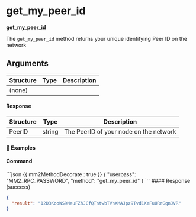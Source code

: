 
# get\_my\_peer\_id

**get\_my\_peer\_id**

The `get_my_peer_id` method returns your unique identifying Peer ID on the network

## Arguments

| Structure | Type | Description |
| --------- | ---- | ----------- |
| (none)    |      |             |

#### Response

| Structure | Type   | Description                            |
| --------- | ------ | -------------------------------------- |
| PeerID    | string | The PeerID of your node on the network |

#### 📌 Examples

#### Command

<CodeGroup title="" tag="POST" label="get_my_peer_id">
  ```json {{ mm2MethodDecorate : true }}
  {
    "userpass": "MM2_RPC_PASSWORD",
    "method": "get_my_peer_id"
  }
  ```
</CodeGroup>

<CollapsibleSection expandedText="Hide Response" collapsedText="Show Response">
  #### Response (success)

  ```json
  {
    "result": "12D3KooWS9MeuFZhJCfQTntwbTVnXMAJpz9Tvd1XYFuURrGqnJVR"
  }
  ```
</CollapsibleSection>
